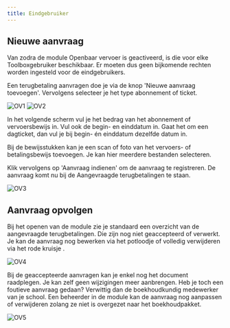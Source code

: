 ```yaml
---
title: Eindgebruiker
---
```


## Nieuwe aanvraag

Van zodra de module Openbaar vervoer is geactiveerd, is die voor elke Toolboxgebruiker beschikbaar. Er moeten dus geen bijkomende rechten worden ingesteld voor de eindgebruikers.

Een terugbetaling aanvragen doe je via de knop 'Nieuwe aanvraag toevoegen'. Vervolgens selecteer je het type abonnement of ticket.

![OV1](./OV1.png)
![OV2](./OV2.png)

In het volgende scherm vul je het bedrag van het abonnement of vervoersbewijs in. Vul ook de begin- en einddatum in. Gaat het om een dagticket, dan vul je bij begin- én einddatum dezelfde datum in.

Bij de bewijsstukken kan je een scan of foto van het vervoers- of betalingsbewijs toevoegen. Je kan hier meerdere bestanden selecteren.

Klik vervolgens op 'Aanvraag indienen' om de aanvraag te registreren. De aanvraag komt nu bij de Aangevraagde terugbetalingen te staan.

![OV3](./OV3.png)

## Aanvraag opvolgen

Bij het openen van de module zie je standaard een overzicht van de aangevraagde terugbetalingen. Die zijn nog niet geaccepteerd of verwerkt. Je kan de aanvraag nog bewerken via het potloodje <LegacyAction img="edit.png"/> of volledig verwijderen via het rode kruisje <LegacyAction img="remove.png"/>.

![OV4](./OV4.PNG)

Bij de geaccepteerde aanvragen kan je enkel nog het document raadplegen. Je kan zelf geen wijzigingen meer aanbrengen. Heb je toch een foutieve aanvraag gedaan? Verwittig dan de boekhoudkundig medewerker van je school. Een beheerder in de module kan de aanvraag nog aanpassen of verwijderen zolang ze niet is overgezet naar het boekhoudpakket. 

![OV5](./OV5.png)